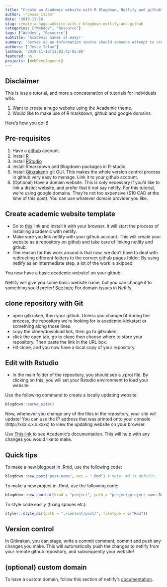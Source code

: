 ```yaml
---
title: "Create an Academic website with R Blogdown, Netlify and github"
author: ~"Jesse Islam"
date: '2019-11-16'
slug: create-a-hugo-website-with-r-blogdown-netlify-and-github
categories: ["Webdev", "Resource"]
tags: ["Webdev", "Resource"]
subtitle: 'Academic makes it easy!'
summary: 'Serves as an information source should someone attempt to create another website in a similar fashion.'
authors: ["Jesse Islam"]
lastmod: '2019-11-16T12:03:42-05:00'
featured: no
projects: [WebDevelopment]
---
```

## Disclaimer

This is less a tutorial, and more a concatenation of tutorials for individuals who:

1. Want to create a hugo website using the Academic theme.
2. Would like to make use of R markdown, github and google domains.

Here's how you do it! 



## Pre-requisites

1. Have a [github](www.github.com) account.
2. Install [R](https://www.r-project.org/)
3. Install [RStudio](https://rstudio.com/)
4. install Rmarkdown and Blogdown packages in R-studio.
5. Install [Gitkraken](https://www.gitkraken.com/)'s git GUI. This makes the whole version control process in github very easy to manage. Link it to your github account.
6. (Optional) Have a domain website. This is only necessary if you'd like to link a distict website, and prefer that it not say netlify. For this tutorial, we're using google domains. They're not too expensive ($10 CAD at the time of this post). You can use whatever domain provider you like.


## Create academic website template

- Go to [this](https://sourcethemes.com/academic/docs/install/#install-with-web-browser) link and install it with your browser. It will start the process of installing academic with netlify.
- Make sure you link netlify with your github account. This will create your website as a repository on github and take care of linking netlify and github. 
- The reason for this work around is that now, we don't have to deal with redirecting different folders to the correct github pages folder. By using netlify as an intermediate step, a lot of the work is skipped.

You now have a basic academic website! on your github!

Netlify will give you some basic website name, but you can change it to something you'd prefer! [See here](https://docs.netlify.com/domains-https/custom-domains/#definitions) For domain issues in Netlify.

## clone repository with Git

- open gitkraken, then your github. Unless you changed it during the process, the repository we're looking for is academic-kickstart or something along those lines.
- copy the clone/download link, then go to gitkraken. 
- click the open tab, go to clone then choose where to store your repository. Then paste the link in the URL box.
-  Hit clone, and you now have a local copy of your repository.

## Edit with Rstudio
- In the main folder of the repository, you should see a .rproj file. By clicking on this, you will set your Rstudio environment to load your website. 

Use the following command to create a locally updating website:
```r
blogdown::serve_site()
```
Now, whenever you change any of the files in the repository, your site will update! You can use the IP address that was printed onto your console (http://xxx.x.x.x:xxxx) to view the updating website on your browser.

Use [This link](https://sourcethemes.com/academic/docs/install/) to see Academic's documentation. This will help with any changes you would like to make.

## Quick tips

To make a new blogpost in .Rmd, use the following code:

```r
blogdown::new_post("post-name", ext = ".Rmd") # Note .md is default.
```

To make a new project in .Rmd, use the following code:

```r
blogdown::new_content(kind = "project", path = "project/project-name.Rmd")
```

To style code easily (fixing spaces etc):

```r
styler::style_dir(path = "./content/post/", filetype = c("Rmd"))
```

## Version control

In Gitkraken, you can stage, write a commit comment, commit and push any changes you make. This will automatically push the changes to netlify from your remote github repository, and subsequently your website!

## (optional) custom domain
To have a custom domain, follow this section of netlify's [documentation](https://docs.netlify.com/domains-https/custom-domains/#definitions).
